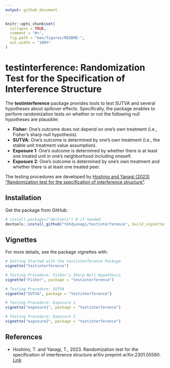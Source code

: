 ---
output: github_document
---

<!-- README.md is generated from README.Rmd. Please edit that file -->

```{r, include = FALSE}
knitr::opts_chunk$set(
  collapse = TRUE,
  comment = "#>",
  fig.path = "man/figures/README-",
  out.width = "100%"
)
```

# testinterference: Randomization Test for the Specification of Interference Structure

<!-- badges: start -->
<!-- badges: end -->

The **testinterference** package provides tools to test SUTVA and several hypotheses about spillover effects.
Specifically, the package enables to perform randomization tests on whether or not the following null hypotheses are plausible:

- **Fisher**:
One's outcome does not depend on one's own treatment (i.e., Fisher's sharp null hypothesis).
- **SUTVA**:
One's outcome is determined by one's own treatment (i.e., the stable unit treatment value assumption).
- **Exposure 1**:
One's outcome is determined by whether there is at least one treated unit in one's neighborhood including oneself.
- **Exposure 2**:
One's outcome is determined by one's own treatment and whether there is at least one treated peer.

The testing procedures are developed by [Hoshino and Yanagi (2023) "Randomization test for the specification of interference structure"](https://doi.org/10.48550/arXiv.2301.05580).

## Installation

Get the package from GitHub:

```{r, eval = F, echo = T}
# install.packages("devtools") # if needed
devtools::install_github("tkhdyanagi/testinterference", build_vignettes = TRUE)
```

## Vignettes

For more details, see the package vignettes with:

```{r, eval = FALSE}
# Getting Started with the testinterference Package
vignette("testinterference")

# Testing Procedure: Fisher's Sharp Null Hypothesis
vignette("Fisher", package = "testinterference")

# Testing Procedure: SUTVA
vignette("SUTVA", package = "testinterference")

# Testing Procedure: Exposure 1
vignette("exposure1", package = "testinterference")

# Testing Procedure: Exposure 2
vignette("exposure2", package = "testinterference")
```

## References

- Hoshino, T. and Yanagi, T., 2023. 
Randomization test for the specification of interference structure
arXiv preprint arXiv:2301.05580.
[Link](https://doi.org/10.48550/arXiv.2301.05580)
